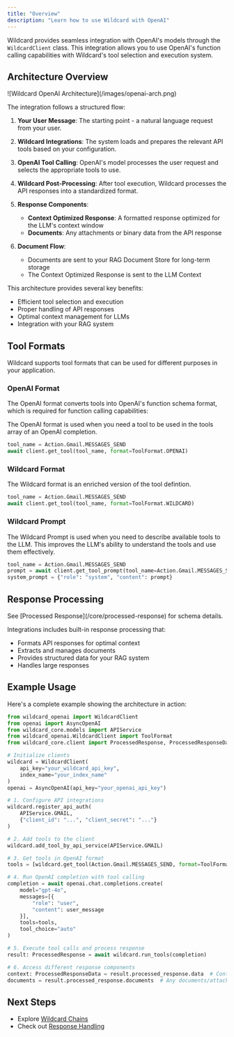 ```yaml
---
title: "Overview"
description: "Learn how to use Wildcard with OpenAI"
---
```


Wildcard provides seamless integration with OpenAI's models through the `WildcardClient` class. This integration allows you to use OpenAI's function calling capabilities with Wildcard's tool selection and execution system.

## Architecture Overview

<Frame>
  ![Wildcard OpenAI Architecture](/images/openai-arch.png)
</Frame>

The integration follows a structured flow:

1. **Your User Message**: The starting point - a natural language request from your user.

2. **Wildcard Integrations**: The system loads and prepares the relevant API tools based on your configuration.

3. **OpenAI Tool Calling**: OpenAI's model processes the user request and selects the appropriate tools to use.

4. **Wildcard Post-Processing**: After tool execution, Wildcard processes the API responses into a standardized format.

5. **Response Components**:
   - **Context Optimized Response**: A formatted response optimized for the LLM's context window
   - **Documents**: Any attachments or binary data from the API response

6. **Document Flow**:
   - Documents are sent to your RAG Document Store for long-term storage
   - The Context Optimized Response is sent to the LLM Context

This architecture provides several key benefits:
- Efficient tool selection and execution
- Proper handling of API responses
- Optimal context management for LLMs
- Integration with your RAG system

## Tool Formats

Wildcard supports tool formats that can be used for different purposes in your application.

### OpenAI Format

The OpenAI format converts tools into OpenAI's function schema format, which is required for function calling capabilities:

The OpenAI format is used when you need a tool to be used in the tools array of an OpenAI completion.
```python
tool_name = Action.Gmail.MESSAGES_SEND
await client.get_tool(tool_name, format=ToolFormat.OPENAI)
```

### Wildcard Format
The Wildcard format is an enriched version of the tool defintion.
```python
tool_name = Action.Gmail.MESSAGES_SEND
await client.get_tool(tool_name, format=ToolFormat.WILDCARD)
```

### Wildcard Prompt

The Wildcard Prompt is used when you need to describe available tools to the LLM. This improves the LLM's ability to understand the tools and use them effectively.
```python
tool_name = Action.Gmail.MESSAGES_SEND
prompt = await client.get_tool_prompt(tool_name=Action.Gmail.MESSAGES_SEND)
system_prompt = {"role": "system", "content": prompt}
```

## Response Processing
<Note>
See [Processed Response](/core/processed-response) for schema details.
</Note>

Integrations includes built-in response processing that:
- Formats API responses for optimal context
- Extracts and manages documents
- Provides structured data for your RAG system
- Handles large responses


## Example Usage

Here's a complete example showing the architecture in action:

```python
from wildcard_openai import WildcardClient
from openai import AsyncOpenAI
from wildcard_core.models import APIService
from wildcard_openai.WildcardClient import ToolFormat
from wildcard_core.client import ProcessedResponse, ProcessedResponseData   

# Initialize clients
wildcard = WildcardClient(
    api_key="your_wildcard_api_key",
    index_name="your_index_name"
)
openai = AsyncOpenAI(api_key="your_openai_api_key")

# 1. Configure API integrations
wildcard.register_api_auth(
    APIService.GMAIL,
    {"client_id": "...", "client_secret": "..."}
)

# 2. Add tools to the client
wildcard.add_tool_by_api_service(APIService.GMAIL)

# 3. Get tools in OpenAI format
tools = [wildcard.get_tool(Action.Gmail.MESSAGES_SEND, format=ToolFormat.OPENAI)]

# 4. Run OpenAI completion with tool calling
completion = await openai.chat.completions.create(
    model="gpt-4o",
    messages=[{
        "role": "user",
        "content": user_message
    }],
    tools=tools,
    tool_choice="auto"
)

# 5. Execute tool calls and process response
result: ProcessedResponse = await wildcard.run_tools(completion)

# 6. Access different response components
context: ProcessedResponseData = result.processed_response.data  # Context optimized response
documents = result.processed_response.documents  # Any documents/attachments
```

## Next Steps

- Explore [Wildcard Chains](/chains/overview)
- Check out [Response Handling](/core/processed-response) 